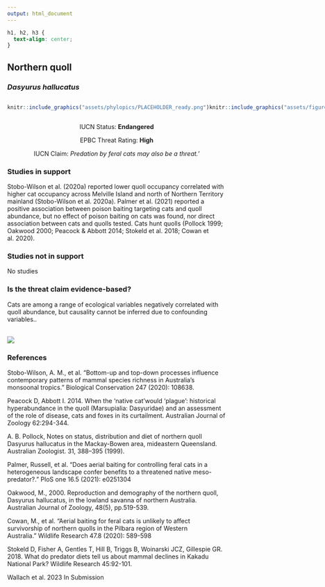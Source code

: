 ```yaml
---
output: html_document
---
```

```css
h1, h2, h3 {
  text-align: center;
}
```

## **Northern quoll**
### *Dasyurus hallucatus*

:::: {style="display: flex;"}

::: {}
  ```r
  knitr::include_graphics("assets/phylopics/PLACEHOLDER_ready.png")
  ```
:::

::: {}

:::

::: {}
  ```r
  knitr::include_graphics("assets/figures/Map_Cat_Dasyurus hallucatus.png")
  ```
:::

::::
<center>
IUCN Status: **Endangered**

EPBC Threat Rating: **High**

IUCN Claim: *Predation by feral cats may also be a threat.'*

</center>

### Studies in support

Stobo-Wilson et al. (2020a) reported lower quoll occupancy correlated with higher cat occupancy across Melville Island and north of Northern Territory mainland (Stobo-Wilson et al. 2020a). Palmer et al. (2021) reported a positive association between poison baiting targeting cats and quoll abundance, but no effect of poison baiting on cats was found, nor direct association between cats and quolls tested. Cats hunt quolls (Pollock 1999; Oakwood 2000; Peacock & Abbott 2014; Stokeld et al. 2018; Cowan et al. 2020).

### Studies not in support

No studies

### Is the threat claim evidence-based?

Cats are among a range of ecological variables negatively correlated with quoll abundance, but causality cannot be inferred due to confounding variables..
<br>
<br>

![](assets/figures/Main_Evidence_Cat_Dasyurus hallucatus.png)

### References

Stobo-Wilson, A. M., et al. "Bottom-up and top-down processes influence contemporary patterns of mammal species richness in Australia's monsoonal tropics." Biological Conservation 247 (2020): 108638.

Peacock D, Abbott I. 2014. When the ‘native cat’would ‘plague’: historical hyperabundance in the quoll (Marsupialia: Dasyuridae) and an assessment of the role of disease, cats and foxes in its curtailment. Australian Journal of Zoology 62:294-344.

A. B. Pollock, Notes on status, distribution and diet of northern quoll Dasyurus hallucatus in the Mackay-Bowen area, mideastern Queensland. Australian Zoologist. 31, 388–395 (1999).

Palmer, Russell, et al. "Does aerial baiting for controlling feral cats in a heterogeneous landscape confer benefits to a threatened native meso-predator?." PloS one 16.5 (2021): e0251304

Oakwood, M., 2000. Reproduction and demography of the northern quoll, Dasyurus hallucatus, in the lowland savanna of northern Australia. Australian Journal of Zoology, 48(5), pp.519-539.

Cowan, M., et al. "Aerial baiting for feral cats is unlikely to affect survivorship of northern quolls in the Pilbara region of Western Australia." Wildlife Research 47.8 (2020): 589-598

Stokeld D, Fisher A, Gentles T, Hill B, Triggs B, Woinarski JCZ, Gillespie GR. 2018. What do predator diets tell us about mammal declines in Kakadu National Park? Wildlife Research 45:92-101.

Wallach et al. 2023 In Submission

